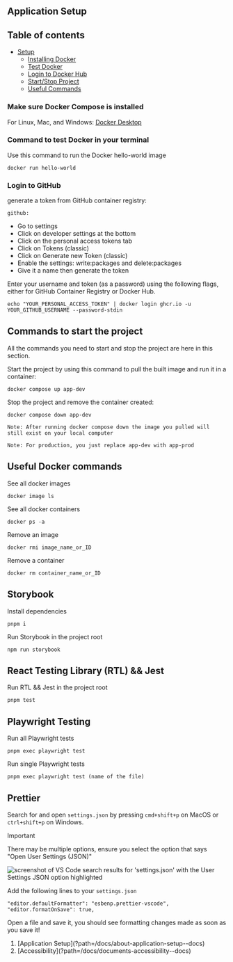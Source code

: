 
## Application Setup

## Table of contents

- [Setup](#setup)
  - [Installing Docker](#make-sure-docker-compose-is-installed)
  - [Test Docker](#command-to-test-docker-in-your-terminal)
  - [Login to Docker Hub](#login-to-docker-hub)
  - [Start/Stop Project](#commands-to-start-the-project)
  - [Useful Commands](#useful-docker-commands)

### Make sure Docker Compose is installed

For Linux, Mac, and Windows: [Docker Desktop](https://docs.docker.com/desktop/install/linux-install/)

### Command to test Docker in your terminal

Use this command to run the Docker hello-world image

```
docker run hello-world
```

### Login to GitHub

generate a token from GitHub container registry:

`github:`

- Go to settings
- Click on developer settings at the bottom
- Click on the personal access tokens tab
- Click on Tokens (classic)
- Click on Generate new Token (classic)
- Enable the settings: write:packages and delete:packages
- Give it a name then generate the token

Enter your username and token (as a password) using the following flags, either for GitHub Container Registry or Docker
Hub.

```
echo "YOUR_PERSONAL_ACCESS_TOKEN" | docker login ghcr.io -u YOUR_GITHUB_USERNAME --password-stdin
```

## Commands to start the project

All the commands you need to start and stop the project are here in this section.

Start the project by using this command to pull the built image and run it in a container:

```
docker compose up app-dev
```

Stop the project and remove the container created:

```
docker compose down app-dev
```

`Note: After running docker compose down the image you pulled will still exist on your local computer`

`Note: For production, you just replace app-dev with app-prod`

## Useful Docker commands

See all docker images

```
docker image ls
```

See all docker containers

```
docker ps -a
```

Remove an image

```
docker rmi image_name_or_ID
```

Remove a container

```
docker rm container_name_or_ID
```

## Storybook

Install dependencies

```
pnpm i
```

Run Storybook in the project root

```
npm run storybook
```

## React Testing Library (RTL) && Jest

Run RTL && Jest in the project root

```
pnpm test
```

## Playwright Testing

Run all Playwright tests

```
pnpm exec playwright test
```

Run single Playwright tests

```
pnpm exec playwright test (name of the file)
```

## Prettier

Search for and open `settings.json` by pressing `cmd+shift+p` on MacOS or `ctrl+shift+p` on Windows.

> [!IMPORTANT]
> There may be multiple options, ensure you select the option that says "Open User Settings (JSON)"

![screenshot of VS Code search results for 'settings.json' with the User Settings JSON option highlighted](static/media/public/assets/storybook/settingsPrettier.png)

Add the following lines to your `settings.json`

```
"editor.defaultFormatter": "esbenp.prettier-vscode",
"editor.formatOnSave": true,
```

Open a file and save it, you should see formatting changes made as soon as you save it!

<ol className="doc_nav_links">
  <li>[Application Setup](?path=/docs/about-application-setup--docs)</li>
  <li>[Accessibility](?path=/docs/documents-accessibility--docs)</li>
</ol>
